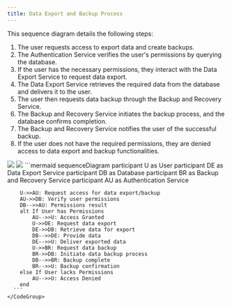 ```yaml
---
title: Data Export and Backup Process
---
```


This sequence diagram details the following steps:

1. The user requests access to export data and create backups.
1. The Authentication Service verifies the user's permissions by querying the database.
1. If the user has the necessary permissions, they interact with the Data Export Service to request data export.
1. The Data Export Service retrieves the required data from the database and delivers it to the user.
1. The user then requests data backup through the Backup and Recovery Service.
1. The Backup and Recovery Service initiates the backup process, and the database confirms completion.
1. The Backup and Recovery Service notifies the user of the successful backup.
1. If the user does not have the required permissions, they are denied access to data export and backup functionalities.

<Tabs>
  <Tab title="image">
    <img className="block dark:hidden" src="https://mermaid.ink/img/pako:eNqNk8tu2zAQRX-F4FpyZeuVaBEggYMiiwKGg3ZRaEOJo4SoRKp8GHEN_3uHetiK0UW1EKSZe4dnhuSJ1ooDLaiB3w5kDVvB3jTrStkzbUUteiYtcYQZ8t2A_hzm4ONbZln4_NErbcNX0AdRw42smmUVMze5SvvcE6t_uT5kkod7qNUB9PHfpdhA8ujsO0gMMiuUvCpL6cKHB-YKsvfdGNTXNRhDGqUJx_UJDJhfqmG9UjKv51VBfoAWzZE4bJH0oDthDFY2peRVOJXcXcNEg3GtRX9ryUszTIa8I9huaSX44AJoR_fjCPJVYxfAx-SwOFxhF4SjgMOEtwerBRxglPhuPskGRl9pp9VB8FF2KTECbKEVONfJCHyh8RyVvuGYR-QFlZ44XqSwgllYSkivle9tyeKrjXtKatX1LVi4VBpxLlnZCN0N-1hKaA1c5tmi4j8mugUp_EBB4osGtEMDExxP9MkbSopHpYOSFvjJoWF-32gpzyhlzqrXo6xpYbWDgLoe25ovAC0ahjgBxXP3U6luFuEvLU70gxbr6G4Vx2m0XifRJknSLA_o0Yez1SbJ7-IoidM8zZL8HNA_Q4Volef391GSZXGabfI8QQdwYZX-Nl7C4S7OIM9DZuI4_wVOLD2T?type=png" />
    <img className="hidden dark:block" src="https://mermaid.ink/img/pako:eNqNlE2P2jAQhv-K5QpxITRAIEsOK23LbrWHSoht91Dl4sRD19rETscOgq747zt2-FrUQy8hzDzv-J2xnTdeGgk84xb-tKBLWCjxG0Wd617vLdeMKa1cxsIrY333AjX0M9aXAl_7g8vos0Aligps_4RTqkFVC9x9NZVBr_s0nyzih4ej9Ez8gK07U3Ec9zti73_ose_1ct0IdKpUjdCOtUxY9tMCfgxL8PGFcCK63zYGXfQEuFElXGHFESuEvcoV6HNfRPnaNpHQMlpBaTaAu3-XEsHJXUtT0BQUThl9JnPdRre3os3Yyk_YEl-WYC1bG2SS1mcQbH4uwnq5Fp6XRcaeAdV6x1pqkTWAtbKWKttcyyI6lFyewwzBtpUjfeXY4zpMhr2QseWl1E-UFiA5qe86I9-QugDZJcPicDZ74bADJBzsrcChgg10iO_mAxY8-kpLNBslO-xUojOwgErRXA9CkBeM91HglY_jiDxQ4MHHIx1QJRxcIqxB43u79OKrdXvKSlM3FTg4VersnLJ6rbAO-5hrqCyc5lkR8R8TXYBWfqCg6cEHvCaBUJJuWbgYOQ8XJucZvUpYC79vnI44oaJ15mmnS545bGHA24baOl5Knq0F2RlwOne_jKmPEP3l2Rvf8mwU3wwnk2k8GiXxOEmms3TAdz48G46T9GYSJ5NpOp0l6X7A_4YK8TBN5_M4mc0m09k4TRNSgFTO4PfuwxC-D0cj9yFz8LF_B76gaOc?type=png" />
  </Tab>
  <Tab title="code">
    <CodeGroup>
      ```mermaid
      sequenceDiagram
        participant U as User
        participant DE as Data Export Service
        participant DB as Database
        participant BR as Backup and Recovery Service
        participant AU as Authentication Service

        U->>AU: Request access for data export/backup
        AU->>DB: Verify user permissions
        DB-->>AU: Permissions result
        alt If User has Permissions
            AU-->>U: Access Granted
            U->>DE: Request data export
            DE->>DB: Retrieve data for export
            DB-->>DE: Provide data
            DE-->>U: Deliver exported data
            U->>BR: Request data backup
            BR->>DB: Initiate data backup process
            DB-->>BR: Backup complete
            BR-->>U: Backup confirmation
        else If User lacks Permissions
            AU-->>U: Access Denied
        end
      ```
    </CodeGroup>
  </Tab>
</Tabs>
